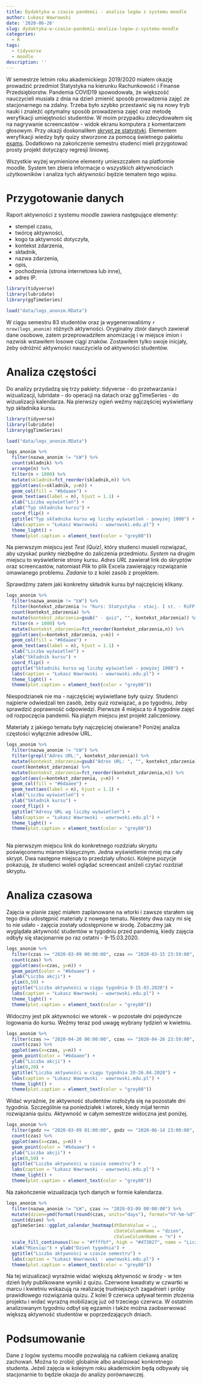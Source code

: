 ```yaml
---
title: Dydaktyka w czasie pandemii - analiza logów z systemu moodle
author: Łukasz Wawrowski
date: '2020-06-26'
slug: dydaktyka-w-czasie-pandemii-analiza-logow-z-systemu-moodle
categories:
  - R
tags:
  - tidyverse
  - moodle
description: ''
---
```


W semestrze letnim roku akademickiego 2019/2020 miałem okazję prowadzić przedmiot Statystyka na kierunku Rachunkowość i Finanse Przedsiębiorstw. Pandemia COVID19 spowodowała, że większość nauczycieli musiała z dnia na dzień zmienić sposób prowadzenia zajęć ze stacjonarnego na zdalny. Trzeba było szybko przestawić się na nowy tryb nauki i znaleźć optymalny sposób prowadzenia zajęć oraz metodę weryfikacji umiejętności studentów. W moim przypadku zdecydowałem się na nagrywanie screencastów - widok ekranu komputera z komentarzem głosowym. Przy okazji doskonaliłem [skrypt ze statystyki](https://departmentofstatisticspue.github.io/statystyka-opisowa/index.html). Elementem weryfikacji wiedzy były quizy stworzone za pomocą świetnego pakietu [exams](http://www.r-exams.org/). Dodatkowo na zakończenie semestru studenci mieli przygotować prosty projekt dotyczący regresji liniowej.

Wszystkie wyżej wymienione elementy umieszczałem na platformie moodle. System ten zbiera informacje o wszystkich aktywnościach użytkowników i analiza tych aktywności będzie tematem tego wpisu.

# Przygotowanie danych

Raport aktywności z systemu moodle zawiera następujące elementy:

- stempel czasu,
- twórcę aktywności, 
- kogo ta aktywność dotyczyła, 
- kontekst zdarzenia,
- składnik,
- nazwa zdarzenia,
- opis,
- pochodzenia (strona internetowa lub inne),
- adres IP.

```r
library(tidyverse)
library(lubridate)
library(ggTimeSeries)

load("data/logs_anonim.RData")
```

W ciągu semestru 83 studentów oraz ja wygenerowaliśmy `r nrow(logs_anonim)` różnych aktywności. Oryginalny zbiór danych zawierał dane osobowe, zatem przeprowadziłem anomizację i w miejsce imion i nazwisk wstawiłem losowe ciągi znaków. Zostawiłem tylko swoje inicjały, żeby odróżnić aktywności nauczyciela od aktywności studentów.

# Analiza częstości

Do analizy przydadzą się trzy pakiety: tidyverse - do przetwarzania i wizualizacji, lubridate - do operacji na datach oraz ggTimeSeries - do wizualizacji kalendarza. Na pierwszy ogień weźmy najczęściej wyświetlany typ składnika kursu.

```r
library(tidyverse)
library(lubridate)
library(ggTimeSeries)

load("data/logs_anonim.RData")

logs_anonim %>% 
  filter(nazwa_anonim != "ŁW") %>% 
  count(skladnik) %>% 
  arrange(n) %>% 
  filter(n > 1000) %>% 
  mutate(skladnik=fct_reorder(skladnik,n)) %>% 
  ggplot(aes(x=skladnik, y=n)) + 
  geom_col(fill = "#6daaee") + 
  geom_text(aes(label = n), hjust = 1.1) +
  xlab("Liczba wyświetleń") +
  ylab("Typ składnika kursu") +
  coord_flip() +
  ggtitle("Typ składnika kursu wg liczby wyświetleń - powyżej 1000") +
  labs(caption = "Łukasz Wawrowski - wawrowski.edu.pl") +
  theme_light() +
  theme(plot.caption = element_text(color = "grey80"))
```

Na pierwszym miejscu jest _Test (Quiz)_, który studenci musieli rozwiązać, aby uzyskać punkty niezbędne do zaliczenia przedmiotu. _System_ na drugim miejscu to wyświetlenie strony kursu. _Adres URL_ zawierał link do skryptów oraz screencastów, natomiast _Plik_ to plik Excela zawierający rozwiązanie omawianego problemu. _Zadanie_ to z kolei zasób z projektem.

Sprawdźmy zatem jaki konkretny składnik kursu był najczęściej klikany.

```r
logs_anonim %>% 
  filter(nazwa_anonim != "ŁW") %>% 
  filter(kontekst_zdarzenia != "Kurs: Statystyka - stacj. I st. - RiFP - (lab.) - dr Łukasz Wawrowski") %>% 
  count(kontekst_zdarzenia) %>% 
  mutate(kontekst_zdarzenia=gsub(" - quiz", "", kontekst_zdarzenia)) %>% 
  filter(n > 1000) %>% 
  mutate(kontekst_zdarzenia=fct_reorder(kontekst_zdarzenia,n)) %>% 
  ggplot(aes(x=kontekst_zdarzenia, y=n)) + 
  geom_col(fill = "#6daaee") + 
  geom_text(aes(label = n), hjust = 1.1) +
  xlab("Liczba wyświetleń") +
  ylab("Składnik kursu") +
  coord_flip() +
  ggtitle("Składniki kursu wg liczby wyświetleń - powyżej 1000") +
  labs(caption = "Łukasz Wawrowski - wawrowski.edu.pl") +
  theme_light() +
  theme(plot.caption = element_text(color = "grey80"))
```

Niespodzianek nie ma - najczęściej wyświetlane były quizy. Studenci najpierw odwiedzali ten zasób, żeby quiz rozwiązać, a po tygodniu, żeby sprawdzić poprawność odpowiedzi. Pierwsze 4 miejsca to 4 tygodnie zajęć od rozpoczęcia pandemii. Na piątym miejscu jest projekt zaliczeniowy. 

Materiały z jakiego tematu były najczęściej otwierane? Poniżej analiza częstości wyłącznie adresów URL.

```r
logs_anonim %>% 
  filter(nazwa_anonim != "ŁW") %>% 
  filter(grepl("Adres URL:", kontekst_zdarzenia)) %>% 
  mutate(kontekst_zdarzenia=gsub("Adres URL: ", "", kontekst_zdarzenia)) %>% 
  count(kontekst_zdarzenia) %>% 
  mutate(kontekst_zdarzenia=fct_reorder(kontekst_zdarzenia,n)) %>% 
  ggplot(aes(x=kontekst_zdarzenia, y=n)) + 
  geom_col(fill = "#6daaee") + 
  geom_text(aes(label = n), hjust = 1.1) +
  xlab("Liczba wyświetleń") +
  ylab("Składnik kursu") +
  coord_flip() +
  ggtitle("Adresy URL wg liczby wyświetleń") +
  labs(caption = "Łukasz Wawrowski - wawrowski.edu.pl") +
  theme_light() +
  theme(plot.caption = element_text(color = "grey80"))
  
```

Na pierwszym miejscu link do konkretnego rozdziału skryptu poświęconemu miarom klasycznym. Jedna wyświetlenie mniej ma cały skrypt. Dwa następne miejsca to przedziały ufności. Kolejne pozycje pokazują, że studenci woleli oglądać screencast aniżeli czytać rozdział skryptu.

# Analiza czasowa

Zajęcia w planie zajęć miałem zaplanowane na wtorki i zawsze starałem się tego dnia udostępnić materiały z nowego tematu. Niestety dwa razy mi się to nie udało - zajęcia zostały udostępnione w środę. Zobaczmy jak wyglądała aktywność studentów w tygodniu przed pandemią, kiedy zajęcia odbyły się stacjonarnie po raz ostatni - 9-15.03.2020.

```r
logs_anonim %>% 
  filter(czas >= "2020-03-09 00:00:00", czas <= "2020-03-15 23:59:00", nazwa_anonim != "ŁW") %>% 
  count(czas) %>% 
  ggplot(aes(x=czas, y=n)) + 
  geom_point(color = "#6daaee") +
  ylab("Liczba akcji") +
  ylim(0,50) +
  ggtitle("Liczba aktywności w ciągu tygodnia 9-15.03.2020") +
  labs(caption = "Łukasz Wawrowski - wawrowski.edu.pl") +
  theme_light() +
  theme(plot.caption = element_text(color = "grey80"))
```

Widoczny jest pik aktywności we wtorek - w pozostałe dni pojedyncze logowania do kursu. Weźmy teraz pod uwagę wybrany tydzień w kwietniu.

```r
logs_anonim %>% 
  filter(czas >= "2020-04-20 00:00:00", czas <= "2020-04-26 23:59:00", nazwa_anonim != "ŁW") %>% 
  count(czas) %>% 
  ggplot(aes(x=czas, y=n)) +
  geom_point(color = "#6daaee") +
  ylab("Liczba akcji") +
  ylim(0,20) +
  ggtitle("Liczba aktywności w ciągu tygodnia 20-26.04.2020") +
  labs(caption = "Łukasz Wawrowski - wawrowski.edu.pl") +
  theme_light() +
  theme(plot.caption = element_text(color = "grey80"))
```

Widać wyraźnie, że aktywność studentów rozłożyła się na pozostałe dni tygodnia. Szczególnie na poniedziałek i wtorek, kiedy mijał termin rozwiązania quizu. Aktywność w całym semestrze widoczna jest poniżej.

```r
logs_anonim %>% 
  filter(godz >= "2020-03-09 01:00:00", godz <= "2020-06-14 23:00:00", nazwa_anonim != "ŁW") %>% 
  count(czas) %>% 
  ggplot(aes(x=czas, y=n)) + 
  geom_point(color = "#6daaee") +
  ylab("Liczba akcji") +
  ylim(0,50) +
  ggtitle("Liczba aktywności w czasie semestru") +
  labs(caption = "Łukasz Wawrowski - wawrowski.edu.pl") +
  theme_light() +
  theme(plot.caption = element_text(color = "grey80"))
```

Na zakończenie wizualizacja tych danych w formie kalendarza.

```r
logs_anonim %>% 
  filter(nazwa_anonim != "ŁW", czas >= "2020-03-09 00:00:00") %>% 
  mutate(dzien=ymd(format(round(czas, units="days"), format="%Y-%m-%d"))) %>% 
  count(dzien) %>% 
  ggTimeSeries::ggplot_calendar_heatmap(dtDateValue = ., 
                                        cDateColumnName = "dzien", 
                                        cValueColumnName = "n") +
  scale_fill_continuous(low = "#ffffbf", high = "#d73027", name = "Liczba\naktywności") +
  xlab("Miesiąc") + ylab("Dzień tygodnia") +
  ggtitle("Liczba aktywności w czasie semestru") +
  labs(caption = "Łukasz Wawrowski - wawrowski.edu.pl") +
  theme(plot.caption = element_text(color = "grey80"))
```

Na tej wizualizacji wyraźnie widać większą aktywność w środy - w ten dzień były publikowane wyniki z quizu. Czerwone kwadraty w czwartki w marcu i kwietniu wskazują na realizację trudniejszych zagadnień i próby prawidłowego rozwiązania quizu. Z kolei 9 czerwca upływał termin złożenia projektu i widać wyraźną mobilizację już od trzeciego czerwca. W ostatnim analizowanym tygodniu odbył się egzamin i także można zaobserwować większą aktywność studentów w poprzedzających dniach.

# Podsumowanie

Dane z logów systemu moodle pozwalają na całkiem ciekawą analizę zachowań. Można to zrobić globalnie albo analizować konkretnego studenta. Jeżeli zajęcia w kolejnym roku akademickim będą odbywały się stacjonarnie to będzie okazja do analizy porównawczej.